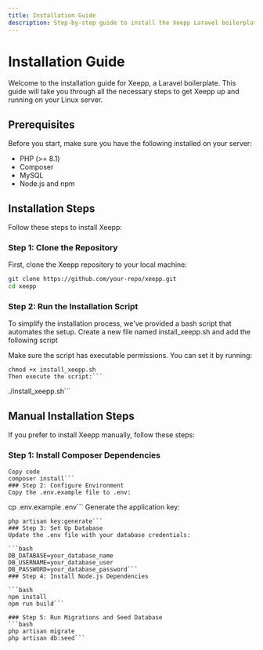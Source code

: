 ```yaml
---
title: Installation Guide
description: Step-by-step guide to install the Xeepp Laravel boilerplate.
---
```


# Installation Guide

Welcome to the installation guide for Xeepp, a Laravel boilerplate. This guide will take you through all the necessary steps to get Xeepp up and running on your Linux server.

## Prerequisites

Before you start, make sure you have the following installed on your server:

- PHP (>= 8.1)
- Composer
- MySQL
- Node.js and npm

## Installation Steps

Follow these steps to install Xeepp:

### Step 1: Clone the Repository

First, clone the Xeepp repository to your local machine:

```bash
git clone https://github.com/your-repo/xeepp.git
cd xeepp
```

### Step 2: Run the Installation Script
To simplify the installation process, we've provided a bash script that automates the setup. Create a new file named install_xeepp.sh and add the following script

Make sure the script has executable permissions. You can set it by running:

```
chmod +x install_xeepp.sh
Then execute the script:```

```
./install_xeepp.sh```

## Manual Installation Steps
If you prefer to install Xeepp manually, follow these steps:

### Step 1: Install Composer Dependencies
```
Copy code
composer install```
### Step 2: Configure Environment
Copy the .env.example file to .env:

```
cp .env.example .env```
Generate the application key:

```
php artisan key:generate```
### Step 3: Set Up Database
Update the .env file with your database credentials:

```bash
DB_DATABASE=your_database_name
DB_USERNAME=your_database_user
DB_PASSWORD=your_database_password```
### Step 4: Install Node.js Dependencies

```bash
npm install
npm run build```

### Step 5: Run Migrations and Seed Database
```bash
php artisan migrate
php artisan db:seed```